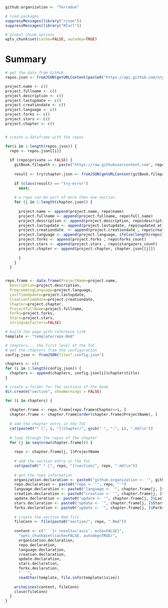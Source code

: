 ```r

github.organization <- "Terradue"
```

```r
# load packages
suppressMessages(library("rjson"))
suppressMessages(library("RCurl"))  

# global chunk options
opts_chunk$set(cache=FALSE, autodep=TRUE)
```

# Summary

```r

# get the data from GitHub
repos.json <- fromJSON(getURLContent(paste0("https://api.github.com/orgs/", github.organization, "/repos?per_page=1000"), ssl.verifypeer = FALSE, useragent = "R"))

project.name <- c()
project.fullname <- c()
project.description <- c()
project.lastupdate <- c()
project.creationdate <- c()
project.language <- c()
project.forks <- c()
project.stars <- c()
project.chapter <- c()


# create a dataframe with the repos

for(i in 1:length(repos.json)) {
  repo <- repos.json[[i]]
  
  if (repo$private == FALSE) {
    gitBook.filepath <- paste("https://raw.githubusercontent.com", repo$full_name, "master/.gitbook",sep="/")
    
    result <- try(chapter.json <- fromJSON(getURLContent(gitBook.filepath, ssl.verifypeer = FALSE, useragent = "R")));
    
    if (class(result) == "try-error") 
      next;
    
    # a repo can be part of more then one section
    for (j in 1:length(chapter.json)) {
      
      project.name <- append(project.name, repo$name)
      project.fullname <- append(project.fullname, repo$full_name)
      project.description <- append(project.description, repo$description)
      project.lastupdate <- append(project.lastupdate, repo$updated_at)
      project.creationdate  <- append(project.creationdate , repo$created_at)
      project.language <- append(project.language, ifelse(length(repo$language) > 0, repo$language, "")) 
      project.forks <- append(project.forks , repo$forks_count)
      project.stars <- append(project.stars , repo$stargazers_count)
      project.chapter <- append(project.chapter, chapter.json[[j]])  
     
      }
    }
  }


repo.frame <- data.frame(ProjectName=project.name, 
  Description=project.description, 
  ProgrammingLanguage=project.language,
  LastTimeUpdate=project.lastupdate,
  CreationTimeDate=project.creationdate, 
  Chapter=project.chapter,
  ProjectFullName=project.fullname,
  Forks=project.forks,
  Stars=project.stars,
  stringsAsFactors=FALSE)

# build the page with reference link 
template <- "template/repo.Rmd"

# chapters... the first level of the ToC
# get the chapters from the configuration
config.json <- fromJSON(file=".config.json")

chapters <- c()
for (i in 1:length(config.json)) {
  chapters <- append(chapters, config.json[i]$chapter$title)
}

# create a folder for the sections of the book
dir.create("section", showWarnings = FALSE)

for (i in chapters) {
  
  chapter.frame <- repo.frame[repo.frame$Chapter==i, ]
  chapter.frame <- chapter.frame[order(chapter.frame$ProjectName), ]
  
  # add the chapter entry in the ToC
  cat(paste0("* [", i, "](chapter/", gsub(" ", "-", i), ".md)\n"))
  
  # loop through the repos of the chapter
  for (j in seq(nrow(chapter.frame))) {
    
    repo <- chapter.frame[j, ]$ProjectName 
    
    # add the section entry in the ToC
    cat(paste0(" * [", repo, "](section/", repo, ".md)\n"))
    
    # get the repo information 
    organization.declaration <- paste0("github.organization <- '", github.organization, "'")
    repo.declaration <- paste0("repo <- '", repo, "'")
    language.declaration <- paste0("language <- '", chapter.frame[j, ]$ProgrammingLanguage, "'")	
    creation.declaration <- paste0("creation <- '", chapter.frame[j, ]$CreationTimeDate, "'")  
    update.declaration <- paste0("update <- '", chapter.frame[j, ]$LastTimeUpdate, "'")  
    stars.declaration <- paste0("update <- '", chapter.frame[j, ]$Stars, "'")
    forks.declaration <- paste0("update <- '", chapter.frame[j, ]$Forks, "'")
    
    # create the section Rmd file
    fileConn <- file(paste0("section/", repo, ".Rmd"))   
    
    content <- c("```{r results='asis', echo=FALSE}",
      "opts_chunk$set(cache=FALSE, autodep=TRUE)",
      organization.declaration,
      repo.declaration,
      language.declaration,
      creation.declaration,
      update.declaration,
      stars.declaration,
      forks.declaration,
      "```",
      readChar(template, file.info(template)$size)) 
    
    writeLines(content, fileConn)
    close(fileConn)     
  }
}
```

